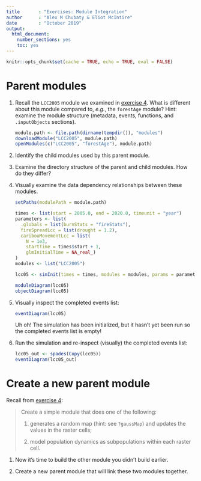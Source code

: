 ```yaml
---
title       : "Exercises: Module Integration"
author      : "Alex M Chubaty & Eliot McIntire"
date        : "October 2019"
output: 
  html_document: 
    number_sections: yes
    toc: yes
---
```


```r
knitr::opts_chunk$set(cache = TRUE, echo = TRUE, eval = FALSE)
```

# Parent modules

1. Recall the `LCC2005` module we examined in [exercise 4](../04-exercises.Rmd). What is different about this module compared to, *e.g.*, the `forestAge` module?
    Hint: examine the module structure (metadata, events, functions, and `.inputObjects` sections).
    
    ```r
    module.path <- file.path(dirname(tempdir()), "modules")
    downloadModule("LCC2005", module.path)
    openModules(c("LCC2005", "forestAge"), module.path)
    ```

2. Identify the child modules used by this parent module.

3. Examine the directory structure of the parent and child modules. How do they differ?

4. Visually examine the data dependency relationships between these modules.

    ```r
    setPaths(modulePath = module.path)
    
    times <- list(start = 2005.0, end = 2020.0, timeunit = "year")
    parameters <- list(
      .globals = list(burnStats = "fireStats"),
      fireSpreadLcc = list(drought = 1.2),
      caribouMovementLcc = list(
        N = 1e3,
        startTime = times$start + 1,
        glmInitialTime = NA_real_)
    )
    modules <- list("LCC2005")
    
    lcc05 <- simInit(times = times, modules = modules, params = parameters)
    
    moduleDiagram(lcc05)
    objectDiagram(lcc05)
    ```

5. Visually inspect the completed events list:

    ```r
    eventDiagram(lcc05)
    ```
    
    Uh oh! The simulation has been initialized, but it hasn't yet been run so the completed events list is empty!
    
6. Run the simulation and re-inspect (visually) the completed events list:

    ```r
    lcc05_out <- spades(Copy(lcc05))
    eventDiagram(lcc05_out)
    ```

# Create a new parent module

Recall from [exercise 4](../04-exercises.Rmd):

> Create a simple module that does one of the following:
>
> 1. generates a random map (hint: see `?gaussMap`) and updates the values in the raster cells;
>
> 2. model population dynamics as subpopulations within each raster cell.

1. Now it's time to build the other module you didn't build earlier.

2. Create a new parent module that will link these two modules together.
